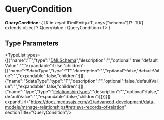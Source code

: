 
# QueryCondition

 **QueryCondition**: &#123; [K in keyof IDmlEntity&#60;T, any&#62;["schema"]]?: T[K] extends object ? QueryValue : QueryCondition&#60;T&#62; &#125;

## Type Parameters

<TypeList types={[{"name":"T","type":"[DMLSchema](../types.DmlTypes.DMLSchema/page.mdx)","description":"","optional":true,"defaultValue":"","expandable":false,"children":[{"name":"$dataType","type":"T","description":"","optional":false,"defaultValue":"","expandable":false,"children":[]},{"name":"$dataType","type":"T","description":"","optional":false,"defaultValue":"","expandable":false,"children":[]},{"name":"type","type":"[RelationshipTypes](../types.DmlTypes.RelationshipTypes/page.mdx)","description":"","optional":false,"defaultValue":"","expandable":false,"children":[]}]}]} expandUrl="https://docs.medusajs.com/v2/advanced-development/data-models/manage-relationships#retrieve-records-of-relation" sectionTitle="QueryCondition"/>
